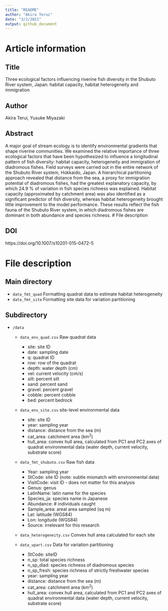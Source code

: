 ```yaml
---
title: "README"
author: "Akira Terui"
date: "3/2/2021"
output: github_document
---
```


# Article information

## Title
Three ecological factors influencing riverine fish diversity in the Shubuto River system, Japan: habitat capacity, habitat heterogeneity and immigration

## Author

Akira Terui, Yusuke Miyazaki

## Abstract

A major goal of stream ecology is to identify environmental gradients that shape riverine communities. We examined the relative importance of three ecological factors that have been hypothesized to influence a longitudinal pattern of fish diversity: habitat capacity, heterogeneity and immigration of diadromous fishes. Field surveys were carried out in the entire network of the Shubuto River system, Hokkaido, Japan. A hierarchical partitioning approach revealed that distance from the sea, a proxy for immigration potential of diadromous fishes, had the greatest explanatory capacity, by which 24.9 % of variation in fish species richness was explained. Habitat capacity (approximated by catchment area) was also identified as a significant predictor of fish diversity, whereas habitat heterogeneity brought little improvement to the model performance. These results reflect the fish fauna of the Shubuto River system, in which diadromous fishes are dominant in both abundance and species richness. \# File description

## DOI

https://doi.org/10.1007/s10201-015-0472-5


# File description

## Main directory

-   `data_fmt_quad` Formatting quadrat data to estimate habitat heterogeneity
-   `data_fmt_site` Formatting site data for variation partitioning

## Subdirectory

-   `/data`

    -   `data_env_quad.csv` Raw quadrat data

        -   site: site ID
        -   date: sampling date
        -   q: quadrat ID
        -   row: row of the quadrat
        -   depth: water depth (cm)
        -   vel: current velocity (cm/s)
        -   silt: percent silt
        -   sand: percent sand
        -   gravel: percent gravel
        -   cobble: percent cobble
        -   bed: percent bedrock

    -   `data_env_site.csv` site-level environmental data

        -   site: site ID
        -   year: sampling year
        -   distance: distance from the sea (m)
        -   cat_area: catchment area (km^2^)
        -   hull_area: convex hull area, calculated from PC1 and PC2 axes of quadrat environmental data (water depth, current velocity, substrate score)

    -   `data_fmt_shubuto.csv` Raw fish data

        -   Year: sampling year
        -   StCode: site ID (note: subtle mismatch with environmental data)
        -   VisitCode: visit ID - does not matter for this analysis
        -   Genus: genus
        -   LatinName: latin name for the species
        -   Species_ja: species name in Japanese
        -   Abundance: \# individuals caught
        -   Sample_area: areal area sampled (sq m)
        -   Lat: latitude (WGS84)
        -   Lon: longitude (WGS84)
        -   Source: irrelevant for this research

    -   `data_heterogeneity.csv` Convex hull area calculated for each site

    -   `data_vpart.csv` Data for variation partitioning

        -   StCode: siteID
        -   n_sp: total species richness
        -   n_sp_diad: species richness of diadromous species
        -   n_sp_fresh: species richness of strictly freshwater species
        -   year: sampling year
        -   distance: distance from the sea (m)
        -   cat_area: catchment area (km^2^)
        -   hull_area: convex hull area, calculated from PC1 and PC2 axes of quadrat environmental data (water depth, current velocity, substrate score)
